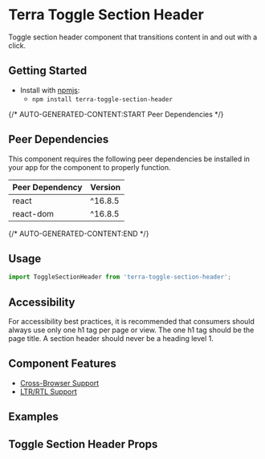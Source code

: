 


<Badge />

# Terra Toggle Section Header

Toggle section header component that transitions content in and out with a click. 

## Getting Started

- Install with [npmjs](https://www.npmjs.com):
  - `npm install terra-toggle-section-header`

{/* AUTO-GENERATED-CONTENT:START Peer Dependencies  */}
## Peer Dependencies

This component requires the following peer dependencies be installed in your app for the component to properly function.

| Peer Dependency | Version |
|-|-|
| react | ^16.8.5 |
| react-dom | ^16.8.5 |

{/* AUTO-GENERATED-CONTENT:END */}

## Usage

```jsx
import ToggleSectionHeader from 'terra-toggle-section-header';
```
## Accessibility

For accessibility best practices, it is recommended that consumers should always use only one h1 tag per page or view. The one h1 tag should be the page title. A section header should never be a heading level 1. 

## Component Features

 * [Cross-Browser Support](https://engineering.cerner.com/terra-ui/about/terra-ui/component-standards#cross-browser-support)
 * [LTR/RTL Support](https://engineering.cerner.com/terra-ui/about/terra-ui/component-standards#ltr--rtl)

## Examples
<DefaultToggleSectionHeader title="Default" />
<AnimatedToggleSectionHeader title="Animated" />
<TransparentToggleSectionHeader title="Transparent" />

## Toggle Section Header Props
<ToggleSectionHeaderPropsTable />
